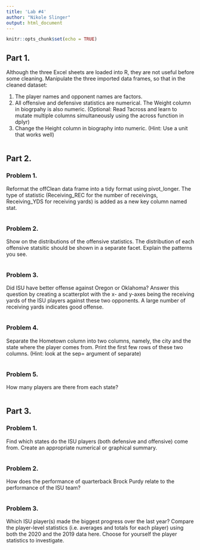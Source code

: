 ```yaml
---
title: 'Lab #4'
author: "Nikole Slinger"
output: html_document
---
```


```r
knitr::opts_chunk$set(echo = TRUE)
```

## Part 1.

Although the three Excel sheets are loaded into R, they are not useful before some cleaning. Manipulate the three imported data frames, so that in the cleaned dataset:

1. The player names and opponent names are factors.
2. All offensive and defensive statistics are numerical. The Weight column in biogrpahy is also numeric. (Optional: Read ?across and learn to mutate multiple columns simultaneously using the across function in dplyr)
3. Change the Height column in biography into numeric. (Hint: Use a unit that works well)

```r

```

## Part 2.

### Problem 1.
Reformat the offClean data frame into a tidy format using pivot_longer. The type of statistic (Receiving_REC for the number of receivings, Receiving_YDS for receiving yards) is added as a new key column named stat.

```r

```

### Problem 2.
Show on the distributions of the offensive statistics. The distribution of each offensive statsitic should be shown in a separate facet. Explain the patterns you see.

```r

```

### Problem 3.
Did ISU have better offense against Oregon or Oklahoma? Answer this question by creating a scatterplot with the x- and y-axes being the receiving yards of the ISU players against these two opponents. A large number of receiving yards indicates good offense.

```r

```

### Problem 4.
Separate the Hometown column into two columns, namely, the city and the state where the player comes from. Print the first few rows of these two columns. (Hint: look at the sep= argument of separate)

```r

```

### Problem 5.
How many players are there from each state?

```r

```

## Part 3.

### Problem 1.
Find which states do the ISU players (both defensive and offensive) come from. Create an appropriate numerical or graphical summary.

```r

```

### Problem 2.
How does the performance of quarterback Brock Purdy relate to the performance of the ISU team?

```r

```

### Problem 3.
Which ISU player(s) made the biggest progress over the last year? Compare the player-level statistics (i.e. averages and totals for each player) using both the 2020 and the 2019 data here. Choose for yourself the player statistics to investigate.

```r

```


